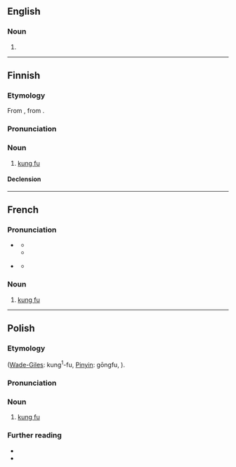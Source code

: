 {{also|kungfu|kung fu}}
==English==

===Noun===
{{en-noun|-}}

# {{alternative spelling of|en|kung fu}}

----

==Finnish==

===Etymology===
From {{bor|fi|en|kung fu}}, from {{der|fi|cmn|功夫|tr=gōngfu}}.

===Pronunciation===
{{fi-pronunciation|kungfuu}}

===Noun===
{{fi-noun}}

# [[kung fu]] {{gloss|martial art}}

====Declension====
{{fi-decl-rosé|kung-fu|a}}

----

==French==

===Pronunciation===
* {{a|France}} {{fr-IPA|kouŋfou}}
** {{audio|fr|Fr-Normandie-kung-fu.ogg|Audio (France)}}
** {{audio|fr|Fr-kung-fu.ogg|Audio (France)}}
* {{a|Quebec}} {{fr-IPA|koŋfou}}
** {{audio|fr|Qc-kung-fu.oga|Audio (Quebec)}}

===Noun===
{{fr-noun|m|-}}

# [[kung fu]]

----

==Polish==
{{wp|lang=pl}}

===Etymology===
{{bor+|pl|cmn|功夫||skill, or accomplishment|sc=Hani}} ([[Wade-Giles]]: kung<sup>1</sup>-fu, [[Pinyin]]: gōngfu, {{IPAchar|/kʊŋ˥˥fu/|lang=cmn}}).

===Pronunciation===
{{pl-p|a=LL-Q809 (pol)-Olaf-kung-fu.wav}}

===Noun===
{{pl-noun|g=n|indecl=yes}}

# [[kung fu]]

===Further reading===
* {{R:pl:WSJP}}
* {{R:pl:PWN}}

{{C|pl|China|Martial arts}}